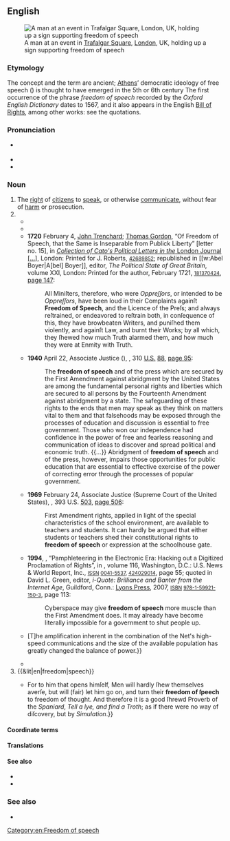 ==English==
{{was wotd|2016|September|29}}
[[File:Free speech reason progress.jpg|thumb|A man at an event in [[Trafalgar Square]], [[London]], UK, holding up a sign supporting freedom of speech]]

===Etymology===
The concept and the term are ancient; [[Athens]]’ democratic ideology of free speech ({{m|grc|παρρησία}}) is thought to have emerged in the 5th or 6th century {{B.C.E.|dots=1}} The first occurrence of the phrase ''freedom of speech'' recorded by the ''Oxford English Dictionary'' dates to 1567, and it also appears in the English [[w:Bill of Rights 1689|Bill of Rights]], among other works: see the quotations.

===Pronunciation===
* {{a|GA}} {{audio-pron|en-us-freedom_of_speech.ogg|ipa=/ˈfɹiː.dəm.əv.ˌspiːtʃ/|lang=en|country=us|dial=Midland American English}}
* {{audio|en-au-freedom of speech.ogg|Audio (AU)|lang=en}}
* {{hyphenation|free|dom of speech|lang=en}}

===Noun===
{{en-noun|-}}

# The [[right]] of [[citizen]]s to [[speak]], or otherwise [[communicate]], without fear of [[harm]] or prosecution.
# {{synonyms|en|free speech}}
#* {{quote-book|en|author=Thomas Stapleton|authorlink=Thomas Stapleton (theologian)|title=A Counterblast to M. Hornes Vayne Blaste against M. Fekenham: Wherein is Set Forthe: A Ful Reply to M. Hornes Answer, and to Euery Part therof Made, against the Declaration of my L. Abbat of Westminster, M. Fekenham, Touching, the Othe of the Supremacy. By Perusing vvhereof shall Appeare, besides the Holy Scriptures, as it vvere a Chronicle of the Continual Practise of Christes Churche in Al Ages and Countries, fro[m] the Time of Constantin the Great, vntil our Daies: Prouing the Popes and Bishops Supremacy in Ecclesiastical Causes: And Disprouing the Princes Supremacy in the Same Causes|location=Leuven|publisher=Apud Ioannem Foulerum|year=1567|section=book III, chapter xxi, folio 308 (verso)|oclc=606537205|passage=[[John the Baptist|S. Iohn the Baptiste]], who died for the lyke liberty and '''fredome of speache''', as S. Quillian, and S. Lamberte did.}}
#* {{quote-book|en|title=[[w:Bill of Rights 1689|Bill of Rights]]|series=1688 chapter 2, 1 William and Mary, Session 2|url=http://www.legislation.gov.uk/aep/WillandMarSess2/1/2/introduction|publisher={{w|Legislation.gov.uk}}, [[w:The National Archives (United Kingdom)|The National Archives]]|date=16 December 1689|passage=That the '''Freedome of Speech''' and Debates or Proceedings in Parlyament ought not to be impeached or questioned in any Court or Place out of Parlyament.}}
#* '''1720''' February 4, [[w:John Trenchard (writer)|John Trenchard]]; [[w:Thomas Gordon (writer)|Thomas Gordon]], “Of Freedom of Speech, that the Same is Inseparable from Publick Liberty” [letter no. 15], in [[w:Cato's Letters|''Collection of Cato's Political Letters in the'' London Journal [...]]], London: Printed for J. Roberts, <small>{{w|OCLC}} [http://www.worldcat.org/oclc/42689852 42689852]</small>; republished in [[w:Abel Boyer|A[bel] Boyer]], editor, ''The Political State of Great Britain'', volume XXI, London: Printed for the author, February 1721, <small>{{w|OCLC}} [http://www.worldcat.org/oclc/181370424 181370424]</small>, [https://books.google.com.sg/books?id=a6lCAQAAMAAJ&pg=PA147 page 147]:
#*: All Miniſters, therefore, who were ''Oppreſſors'', or intended to be ''Oppreſſors'', have been loud in their Complaints againſt '''Freedom of Speech''', and the Licence of the Preſs; and always reſtrained, or endeavored to reſtrain both, in conſequence of this, they have browbeaten Writers, and puniſhed them violently, and againſt Law, and burnt their Works; by all which, they ſhewed how much Truth alarmed them, and how much they were at Enmity with Truth.
#* '''1940''' April 22, Associate Justice {{w|Frank Murphy}} ({{w|Supreme Court of the United States}}), ''{{w|Thornhill v. Alabama}}'', 310 [[w:United States Reports|U.S.]] [https://supreme.justia.com/cases/federal/us/310/88/case.html 88], [https://supreme.justia.com/cases/federal/us/310/88/case.html#95 page 95]:
#*: The '''freedom of speech''' and of the press which are secured by the First Amendment against abridgment by the United States are among the fundamental personal rights and liberties which are secured to all persons by the Fourteenth Amendment against abridgment by a state. The safeguarding of these rights to the ends that men may speak as they think on matters vital to them and that falsehoods may be exposed through the processes of education and discussion is essential to free government. Those who won our independence had confidence in the power of free and fearless reasoning and communication of ideas to discover and spread political and economic truth. {{...}} Abridgment of '''freedom of speech''' and of the press, however, impairs those opportunities for public education that are essential to effective exercise of the power of correcting error through the processes of popular government.
#* '''1969''' February 24, Associate Justice {{w|Abe Fortas}} (Supreme Court of the United States), ''{{w|Tinker v. Des Moines Independent Community School District}}'', 393 U.S. [https://supreme.justia.com/cases/federal/us/393/503/case.html 503], [https://supreme.justia.com/cases/federal/us/393/503/case.html#506 page 506]:
#*: First Amendment rights, applied in light of the special characteristics of the school environment, are available to teachers and students. It can hardly be argued that either students or teachers shed their constitutional rights to '''freedom of speech''' or expression at the schoolhouse gate.
#* '''1994''', {{w|Mike Godwin}}, “Pamphleteering in the Electronic Era: Hacking out a Digitized Proclamation of Rights”, in ''{{w|U.S. News & World Report}}'', volume 116, Washington, D.C.: U.S. News & World Report, Inc., <small>[[w:International Standard Serial Number|ISSN]] [http://www.worldcat.org/issn/0041-5537 0041-5537], {{w|OCLC}} [http://www.worldcat.org/oclc/424029014 424029014]</small>, page 55; quoted in David L. Green, editor, ''i-Quote: Brilliance and Banter from the Internet Age'', Guildford, Conn.: [[w:Globe Pequot Press|Lyons Press]], 2007, <small>[[w:International Standard Book Number|ISBN]] [[Special:BookSources/9781599211503|978-1-59921-150-3]]</small>, page 113:
#*: Cyberspace may give '''freedom of speech''' more muscle than the First Amendment does. It may already have become literally impossible for a government to shut people up.
#* {{quote-book|en|author=Wendy M. Grossman|authorlink=Wendy M. Grossman|title={{w|Net.wars}}|location=New York, N.Y.|publisher={{w|New York University Press}}|year=1997|page=90|isbn=978-0-8147-3103-1|passage=One question that remains is at what point an individual Net poster has the right to assume prerogatives that have traditionally been only the province of journalists and news-gathering organizations. When the {{w|Pentagon Papers}} landed on the doorstep of ''{{w|The New York Times}}'', the newspaper was able to publish under the First Amendment's guarantees of '''freedom of speech''', and to make a strong argument in court that publication was in the public interest. {{...}} [T]he amplification inherent in the combination of the Net's high-speed communications and the size of the available population has greatly changed the balance of power.}}
#* {{quote-book|en|author=Mike Godwin|authorlink=Mike Godwin|chapter=A New Frontier for Free Speech and Society|title=[[w:Cyber Rights|Cyber Rights: Defending Free Speech in the Digital Age]]|edition=rev. and updated|location=Cambridge, Mass.|publisher={{w|MIT Press}}|year=2003|isbn=978-0-262-57168-5|page=2|passage=The term ''free speech'', which appears in this book's subtitle as well as in its text, is used more or less interchangeably with ''freedom of the press'', '''''freedom of speech''''', and ''freedom of expression'' to refer to all of the expressive rights guaranteed by the forty-five words of the First Amendment, as interpreted by the U.S. courts.}}
# {{&lit|en|freedom|speech}}
#* {{quote-book|en|author=Francis Bacon|authorlink=Francis Bacon|chapter=Of Simulation and Dissimulation|title=[[w:Essays (Francis Bacon)|The Essays or Counsels, Civil and Moral, of Sir Francis Bacon, Lord Verulam, Viscount St Alban. With a Table of the Colours of Good & Evil. Whereunto is Added The Wisdom of the Antients, Enlarged by the Honourable Author Himself; and now More Exactly Published]]|location=London|publisher=Printed by [[w:Mary Clark (printer)|M[ary] Clark]], for {{w|Samuel Mearne}}, in [[w:Little Britain, London|Little Britain]], [[w:John Martyn (publisher)|John Martyn]], in [[w:St Paul's Cathedral|St. Pauls Church-yard]], and {{w|Henry Herringman}}, in the New Exchange|year=1625|year_published=1680|page=20|pageurl=https://books.google.com/books?id=xjQCAAAAQAAJ&pg=PA20|oclc=896180407|passage={{...}} For to him that opens himſelf, Men will hardly ſhew themselves averſe, but will (fair) let him go on, and turn their '''freedom of ſpeech''' to freedom of thought. And therefore it is a good ſhrewd Proverb of the ''Spaniard'', ''Tell a lye, and find a Troth''; as if there were no way of diſcovery, but by ''Simulation''.}}

====Coordinate terms====
{{col3|en|freedom of assembly|freedom of contract|freedom of movement|freedom of religion|freedom of the press|right to keep and bear arms}}

====Translations====
{{trans-see|right to speak without fear of harm|free speech}}

====See also====
* {{l|en|freedom of expression}}
* {{l|en|freedom of opinion}}

===See also===
{{commons|Category:Freedom of speech}}
{{wikinews|Category:Free speech}}
{{wikiquote|Freedom of speech}}

* {{projectlink|wikipedia}}

[[Category:en:Freedom of speech]]